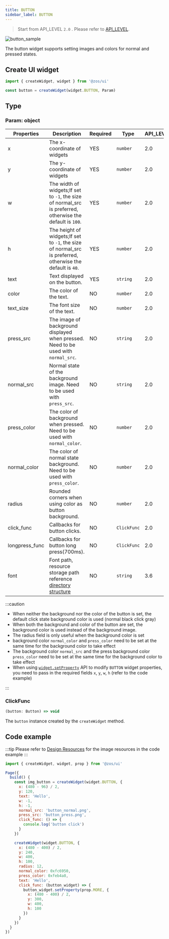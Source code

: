 ```yaml
---
title: BUTTON
sidebar_label: BUTTON
---
```


> Start from API_LEVEL `2.0` . Please refer to [API_LEVEL](../../../../../guides/framework/device/compatibility.md).

![button_sample](/img/api/button_sample.jpg)

The button widget supports setting images and colors for normal and pressed states.

## Create UI widget

```js
import { createWidget, widget } from '@zos/ui'

const button = createWidget(widget.BUTTON, Param)
```

## Type

### Param: object

| Properties     | Description                                                                                                               | Required | Type        | API_LEVEL |
| -------------- | ------------------------------------------------------------------------------------------------------------------------- | -------- | ----------- | --------- |
| x              | The x-coordinate of widgets                                                                                               | YES      | `number`    | 2.0       |
| y              | The y-coordinate of widgets                                                                                               | YES      | `number`    | 2.0       |
| w              | The width of widgets;If set to `-1`, the size of normal_src is preferred, otherwise the default is `100`.                 | YES      | `number`    | 2.0       |
| h              | The height of widgets;If set to `-1`, the size of normal_src is preferred, otherwise the default is `40`.                 | YES      | `number`    | 2.0       |
| text           | Text displayed on the button.                                                                                             | YES      | `string`    | 2.0       |
| color          | The color of the text.                                                                                                    | NO       | `number`    | 2.0       |
| text_size      | The font size of the text.                                                                                                | NO       | `number`    | 2.0       |
| press_src      | The image of background displayed when pressed. Need to be used with `normal_src`.                                        | NO       | `string`    | 2.0       |
| normal_src     | Normal state of the background image. Need to be used with `press_src`.                                                   | NO       | `string`    | 2.0       |
| press_color    | The color of background when pressed. Need to be used with `normal_color`.                                                | NO       | `number`    | 2.0       |
| normal_color   | The color of normal state background. Need to be used with `press_color`.                                                 | NO       | `number`    | 2.0       |
| radius         | Rounded corners when using color as button background.                                                                    | NO       | `number`    | 2.0       |
| click_func     | Callbacks for button clicks.                                                                                              | NO       | `ClickFunc` | 2.0       |
| longpress_func | Callbacks for button long press(700ms).                                                                                   | NO       | `ClickFunc` | 2.0       |
| font           | Font path, resource storage path reference [directory structure](../../../../../guides/architecture/folder-structure.mdx) | NO       | `string`    | 3.6       |

:::caution

- When neither the background nor the color of the button is set, the default click state background color is used (normal black click gray)
- When both the background and color of the button are set, the background color is used instead of the background image.
- The radius field is only useful when the background color is set
- background color `normal_color` and `press_color` need to be set at the same time for the background color to take effect
- The background color `normal_src` and the press background color `press_color` need to be set at the same time for the background color to take effect
- When using [`widget.setProperty`](../setProperty.mdx) API to modify `BUTTON` widget properties, you need to pass in the required fields `x`, `y`, `w`, `h` (refer to the code example)

:::

### ClickFunc

```js
(button: Button) => void
```

The `button` instance created by the `createWidget` method.

## Code example

:::tip
Please refer to [Design Resources](../../../../related-resources/design-resources.mdx) for the image resources in the code example
:::

```js
import { createWidget, widget, prop } from '@zos/ui'

Page({
  build() {
    const img_button = createWidget(widget.BUTTON, {
      x: (480 - 96) / 2,
      y: 120,
      text: 'Hello',
      w: -1,
      h: -1,
      normal_src: 'button_normal.png',
      press_src: 'button_press.png',
      click_func: () => {
        console.log('button click')
      }
    })

    createWidget(widget.BUTTON, {
      x: (480 - 400) / 2,
      y: 240,
      w: 400,
      h: 100,
      radius: 12,
      normal_color: 0xfc6950,
      press_color: 0xfeb4a8,
      text: 'Hello',
      click_func: (button_widget) => {
        button_widget.setProperty(prop.MORE, {
          x: (480 - 400) / 2,
          y: 300,
          w: 400,
          h: 100
        })
      }
    })
  }
})
```
